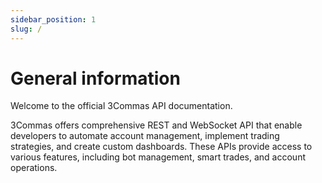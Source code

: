 ```yaml
---
sidebar_position: 1
slug: /
---
```


# General information

Welcome to the official 3Commas API documentation.

3Commas offers comprehensive REST and WebSocket API that enable developers to automate account management, implement trading strategies, and create custom dashboards. These APIs provide access to various features, including bot management, smart trades, and account operations.